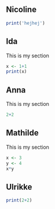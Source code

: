 ## Nicoline

```r
print('hejhej')
```

## Ida

This is my section

```r
x <- 1+1
print(x)
```

## Anna

This is my section

```r
2+2
```

## Mathilde

This is my section

```r
x <- 3
y <- 4
x*y
```

## Ulrikke

```r
print(2+2)
```
